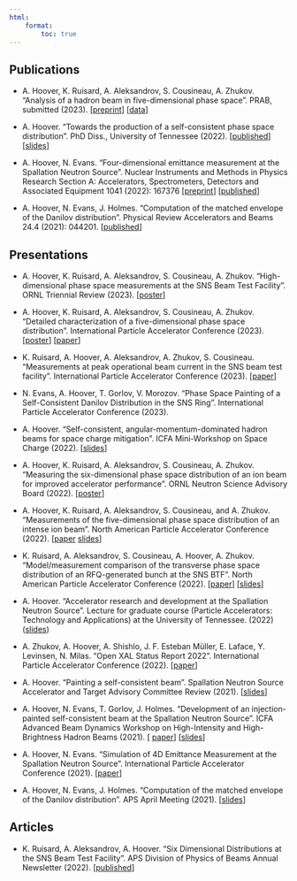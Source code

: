 ```yaml
---
html: 
    format:
        toc: true
---
```



## Publications

* A. Hoover, K. Ruisard, A. Aleksandrov, S. Cousineau, A. Zhukov. "Analysis of a hadron beam in five-dimensional phase space". PRAB, submitted (2023). 
[[preprint](https://arxiv.org/abs/2301.04178)] 
[[data](https://zenodo.org/record/7724034#.ZDsWlS-B1pQ)]

* A. Hoover. "Towards the production of a self-consistent phase space distribution". PhD Diss., University of Tennessee (2022). 
[[published](https://trace.tennessee.edu/utk_graddiss/7228)] 
[[slides]()]

* A. Hoover, N. Evans. "Four-dimensional emittance measurement at the Spallation Neutron Source". Nuclear Instruments and Methods in Physics Research Section A: Accelerators, Spectrometers, Detectors and Associated Equipment 1041 (2022): 167376 
[[preprint](https://arxiv.org/abs/2204.08303)] 
[[published](https://www.sciencedirect.com/science/article/abs/pii/S0168900222006805)]

* A. Hoover, N. Evans, J. Holmes. "Computation of the matched envelope of the Danilov distribution". Physical Review Accelerators and Beams 24.4 (2021): 044201.
[[published](https://doi.org/10.1103/PhysRevAccelBeams.24.044201)]


## Presentations

* A. Hoover, K. Ruisard, A. Aleksandrov, S. Cousineau, A. Zhukov. "High-dimensional phase space measurements at the SNS Beam Test Facility". ORNL Triennial Review (2023).
[[poster](./files/2023_ORNL_triennial.pdf)]

* A. Hoover, K. Ruisard, A. Aleksandrov, S. Cousineau, A. Zhukov. "Detailed characterization of a five-dimensional phase space distribution". International Particle Accelerator Conference (2023). 
[[poster](./files/2023_IPAC_poster.pdf)]
[[paper](./files/2023_IPAC_paper.pdf)]

* K. Ruisard, A. Hoover, A. Aleksandrov, A. Zhukov, S. Cousineau. "Measurements at peak operational beam current in the SNS beam test facility". International Particle Accelerator Conference (2023).
[[paper](./files/2023_IPAC_RFQ_paper.pdf)]

* N. Evans, A. Hoover, T. Gorlov, V. Morozov. "Phase Space Painting of a Self-Consistent Danilov Distribution in the SNS Ring". International Particle Accelerator Conference (2023).

* A. Hoover. "Self-consistent, angular-momentum-dominated hadron beams for space charge mitigation". ICFA Mini-Workshop on Space Charge (2022). 
[[slides](./files/2022_SCW.pdf)]

* A. Hoover, K. Ruisard, A. Aleksandrov, S. Cousineau, A. Zhukov. "Measuring the six-dimensional phase space distribution of an ion beam for improved accelerator performance". ORNL Neutron Science Advisory Board (2022). 
[[poster]()]

* A. Hoover, K. Ruisard, A. Aleksandrov, S. Cousineau, and A. Zhukov. "Measurements of the five-dimensional phase space distribution of an intense ion beam". North American Particle Accelerator Conference (2022). 
[[paper](https://accelconf.web.cern.ch/napac2022/papers/frxd3.pdf) 
[slides](https://accelconf.web.cern.ch/napac2022/talks/frxd3_talk.pdf)]

* K. Ruisard, A. Aleksandrov, S. Cousineau, A. Hoover, A. Zhukov. "Model/measurement comparison of the transverse phase space distribution of an RFQ-generated bunch at the SNS BTF". North American Particle Accelerator Conference (2022).
[[paper](https://accelconf.web.cern.ch/napac2022/papers/weye5.pdf)]
[[slides](https://accelconf.web.cern.ch/napac2022/talks/weye5_talk.pdf)]

* A. Hoover. "Accelerator research and development at the Spallation Neutron Source". Lecture for graduate course (Particle Accelerators: Technology and Applications) at the University of Tennessee. (2022) ([slides]())

* A. Zhukov, A. Hoover, A. Shishlo,  J. F. Esteban Müller, E. Laface, Y. Levinsen, N. Milas. "Open XAL Status Report 2022". International Particle Accelerator Conference (2022). 
[[paper](https://accelconf.web.cern.ch/ipac2022/papers/tupotk029.pdf)]

* A. Hoover. "Painting a self-consistent beam". Spallation Neutron Source Accelerator and Target Advisory Committee Review (2021). 
[[slides]()]

* A. Hoover, N. Evans, T. Gorlov, J. Holmes. "Development of an injection-painted self-consistent beam at the Spallation Neutron Source". ICFA Advanced Beam Dynamics Workshop on High-Intensity and High-Brightness Hadron Beams (2021). [
[paper](https://epaper.kek.jp/hb2021/papers/moac3.pdf)]
[[slides]()]

* A. Hoover, N. Evans. "Simulation of 4D Emittance Measurement at the Spallation Neutron Source". International Particle Accelerator Conference (2021). 
[[paper](https://accelconf.web.cern.ch/ipac2021/papers/thpab180.pdf)]

* A. Hoover, N. Evans, J. Holmes. "Computation of the matched envelope of the Danilov distribution". APS April Meeting (2021).
[[slides]()]


## Articles

* K. Ruisard, A. Aleksandrov, A. Hoover. "Six Dimensional Distributions at the SNS Beam Test Facility". APS Division of Physics of Beams Annual Newsletter (2022). 
[[published](./files/2022_APS_DPB.pdf)]